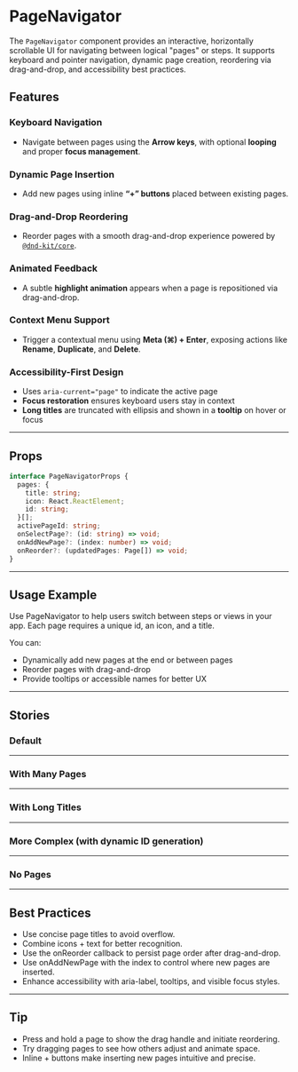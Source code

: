 
<Meta of={PageNavigatorStories} />

# PageNavigator

The `PageNavigator` component provides an interactive, horizontally scrollable UI for navigating between logical "pages" or steps. It supports keyboard and pointer navigation, dynamic page creation, reordering via drag-and-drop, and accessibility best practices.


## Features

### Keyboard Navigation
- Navigate between pages using the **Arrow keys**, with optional **looping** and proper **focus management**.
### Dynamic Page Insertion
- Add new pages using inline **“+” buttons** placed between existing pages.
###  Drag-and-Drop Reordering
- Reorder pages with a smooth drag-and-drop experience powered by [`@dnd-kit/core`](https://github.com/clauderic/dnd-kit).
### Animated Feedback
- A subtle **highlight animation** appears when a page is repositioned via drag-and-drop.
###  Context Menu Support
- Trigger a contextual menu using **Meta (⌘) + Enter**, exposing actions like **Rename**, **Duplicate**, and **Delete**.

### Accessibility-First Design

- Uses `aria-current="page"` to indicate the active page
- **Focus restoration** ensures keyboard users stay in context
- **Long titles** are truncated with ellipsis and shown in a **tooltip** on hover or focus


---

## Props

<ArgTypes of={PageNavigator} />

```ts
interface PageNavigatorProps {
  pages: {
    title: string;
    icon: React.ReactElement;
    id: string;
  }[];
  activePageId: string;
  onSelectPage?: (id: string) => void;
  onAddNewPage?: (index: number) => void;
  onReorder?: (updatedPages: Page[]) => void;
}
```

---

## Usage Example

Use PageNavigator to help users switch between steps or views in your app. Each page requires a unique id, an icon, and a title.

You can:
 - Dynamically add new pages at the end or between pages
 - Reorder pages with drag-and-drop
 - Provide tooltips or accessible names for better UX

---

## Stories

### Default

<Canvas of={Default} />

---

### With Many Pages

<Canvas of={WithManyPages} />

---

### With Long Titles

<Canvas of={WithLongTitles} />

---

### More Complex (with dynamic ID generation)

<Canvas of={MoreComplex} />

---

### No Pages

<Canvas of={NoPages} />

---

## Best Practices

- Use concise page titles to avoid overflow.
- Combine icons + text for better recognition.
- Use the onReorder callback to persist page order after drag-and-drop.
- Use onAddNewPage with the index to control where new pages are inserted.
- Enhance accessibility with aria-label, tooltips, and visible focus styles.

---

##  Tip

- Press and hold a page to show the drag handle and initiate reordering.
- Try dragging pages to see how others adjust and animate space.
- Inline + buttons make inserting new pages intuitive and precise.
